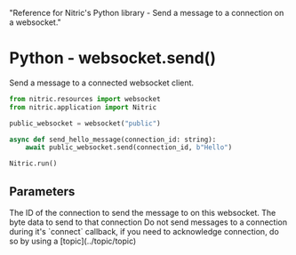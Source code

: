   "Reference for Nitric's Python library - Send a message to a connection on a websocket."

# Python - websocket.send()

Send a message to a connected websocket client.

```python
from nitric.resources import websocket
from nitric.application import Nitric

public_websocket = websocket("public")

async def send_hello_message(connection_id: string):
    await public_websocket.send(connection_id, b"Hello")

Nitric.run()
```

## Parameters

<Properties>
  <Property name="connection_id" required type="string">
    The ID of the connection to send the message to on this websocket.
  </Property>
  <Property name="data" required type="bytes">
    The byte data to send to that connection
  </Property>
</Properties>

<Note>
  Do not send messages to a connection during it's `connect` callback, if you
  need to acknowledge connection, do so by using a [topic](../topic/topic)
</Note>
